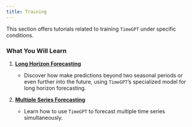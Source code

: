```yaml
---
title: Training
---
```


This section offers tutorials related to training `TimeGPT` under
specific conditions.

### What You Will Learn

1.  **[Long Horizon
    Forecasting](https://docs.nixtla.io/docs/tutorials-long_horizon_forecasting)**

    -   Discover how make predictions beyond two seasonal periods or
        even further into the future, using `TimeGPT`’s specialized
        model for long horizon forecasting.

2.  **[Multiple Series
    Forecasting](https://docs.nixtla.io/docs/tutorials-multiple_series_forecasting)**

    -   Learn how to use `TimeGPT` to forecast multiple time series
        simultaneously.

